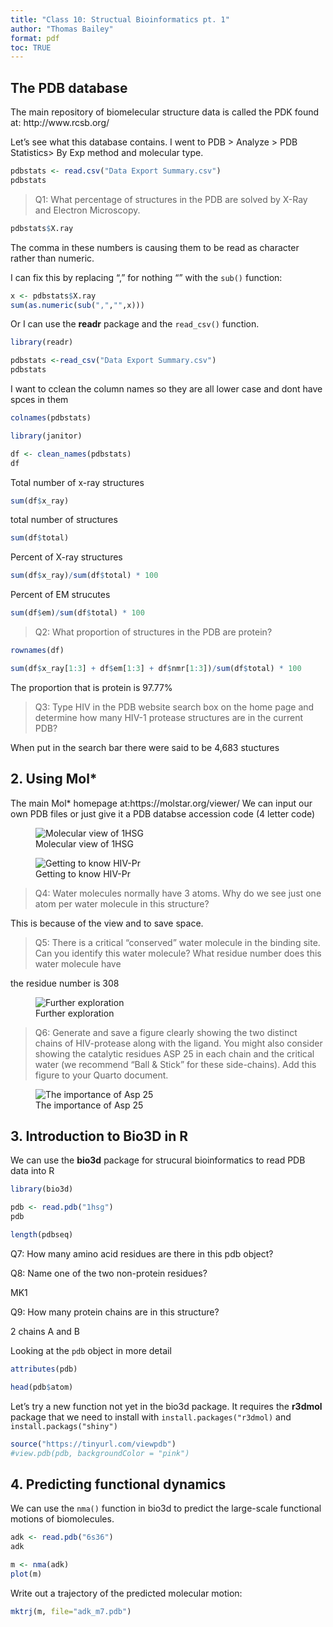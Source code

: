 ```yaml
---
title: "Class 10: Structual Bioinformatics pt. 1"
author: "Thomas Bailey"
format: pdf
toc: TRUE
---
```


## The PDB database

The main repository of biomelecular structure data is called the PDK found at: http://www.rcsb.org/ 


Let's see what this database contains. I went to PDB > Analyze > PDB Statistics> By Exp method and molecular type. 

```r
pdbstats <- read.csv("Data Export Summary.csv")
pdbstats
```


> Q1: What percentage of structures in the PDB are solved by X-Ray and Electron Microscopy.

```r
pdbstats$X.ray
```
The comma in these numbers is causing them to be read as character rather than numeric.

I can fix this by replacing "," for nothing "" with the  `sub()` function:

```r
x <- pdbstats$X.ray
sum(as.numeric(sub(",","",x)))
```

Or I can use the **readr** package and the `read_csv()` function. 

```r
library(readr)

pdbstats <-read_csv("Data Export Summary.csv")
pdbstats

```

I want to cclean the column names so they are all lower case and dont have spces in them

```r
colnames(pdbstats)
```


```r
library(janitor)

df <- clean_names(pdbstats)
df

```
Total number of x-ray structures
```r
sum(df$x_ray)
```
total number of structures

```r
sum(df$total)
```

Percent of X-ray structures
```r
sum(df$x_ray)/sum(df$total) * 100
```
Percent of EM strucutes
```r
sum(df$em)/sum(df$total) * 100 
```
> Q2: What proportion of structures in the PDB are protein?

```r
rownames(df)

```

```r
sum(df$x_ray[1:3] + df$em[1:3] + df$nmr[1:3])/sum(df$total) * 100
```
The proportion that is protein is 97.77%

> Q3: Type HIV in the PDB website search box on the home page and determine how many HIV-1 protease structures are in the current PDB?

When put in the search bar there were said to be 4,683 stuctures 

## 2. Using Mol*

The main Mol* homepage at:https://molstar.org/viewer/ We can input our own PDB files or just give it a PDB databse accession code (4 letter code) 

![Molecular view of 1HSG](1HSG.png)

![Getting to know HIV-Pr](1HSG (3).png)

> Q4: Water molecules normally have 3 atoms. Why do we see just one atom per water molecule in this structure?
 
 This is because of the view and to save space. 

> Q5: There is a critical “conserved” water molecule in the binding site. Can you identify this water molecule? What residue number does this water molecule have

the residue number is 308 


![Further exploration](1HSG (1).png)

> Q6: Generate and save a figure clearly showing the two distinct chains of HIV-protease along with the ligand. You might also consider showing the catalytic residues ASP 25 in each chain and the critical water (we recommend “Ball & Stick” for these side-chains). Add this figure to your Quarto document.

![The importance of Asp 25](1HSG (2).png)


## 3. Introduction to Bio3D in R

We can use the **bio3d** package for strucural bioinformatics to read PDB data into R 

```r
library(bio3d)

pdb <- read.pdb("1hsg")
pdb
```
```r
length(pdbseq)
```

Q7: How many amino acid residues are there in this pdb object? 

Q8: Name one of the two non-protein residues? 

MK1 

Q9: How many protein chains are in this structure? 

2 chains A and B 

Looking at the `pdb` object in more detail

```r
attributes(pdb)
```

```r
head(pdb$atom)
```

Let's try a new function not yet in the bio3d package. It requires the **r3dmol** package that we need to install with `install.packages("r3dmol)` and `install.packags("shiny")`


```r
source("https://tinyurl.com/viewpdb")
#view.pdb(pdb, backgroundColor = "pink")
```

## 4. Predicting functional dynamics
We can use the `nma()` function in bio3d to predict the large-scale functional motions of biomolecules. 

```r
adk <- read.pdb("6s36")
adk
```

```r
m <- nma(adk)
plot(m)
```

Write out a trajectory of the predicted molecular motion: 

```r
mktrj(m, file="adk_m7.pdb")
```


